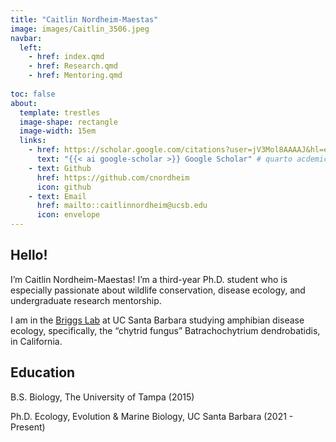 ```yaml
---
title: "Caitlin Nordheim-Maestas"
image: images/Caitlin_3506.jpeg
navbar:
  left:
    - href: index.qmd
    - href: Research.qmd
    - href: Mentoring.qmd
    
toc: false
about:
  template: trestles
  image-shape: rectangle
  image-width: 15em
  links:
    - href: https://scholar.google.com/citations?user=jV3Mol8AAAAJ&hl=en
      text: "{{< ai google-scholar >}} Google Scholar" # quarto acdemicons extension!!
    - text: Github
      href: https://github.com/cnordheim
      icon: github
    - text: Email
      href: mailto::caitlinnordheim@ucsb.edu
      icon: envelope
---
```


## Hello! 

I'm Caitlin Nordheim-Maestas! I'm a third-year Ph.D. student who is especially passionate about wildlife conservation, disease ecology, and undergraduate research mentorship. 

I am in the [Briggs Lab](https://briggslab.eemb.ucsb.edu/) at UC Santa Barbara studying amphibian disease ecology, specifically, the "chytrid fungus" Batrachochytrium dendrobatidis, in California.


## Education

B.S. Biology, The University of Tampa (2015)

Ph.D. Ecology, Evolution & Marine Biology, UC Santa Barbara (2021 - Present)